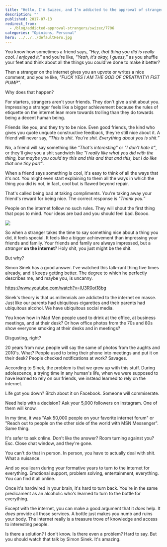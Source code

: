 ```yaml
---
title: "Hello, I'm Swizec, and I'm addicted to the approval of strangers on the internet."
description: ""
published: 2017-07-13
redirect_from:
  - /blog/addicted-approval-strangers/swizec/7706
categories: "Opinions, Personal"
hero: ../../../defaultHero.jpg
---
```


You know how sometimes a friend says, _"Hey, that thing you did is really cool. I enjoyed it,”_ and you're like, _"Yeah, it's okay, I guess,”_ as you shuffle your feet and think about all the things you could've done to make it better?

Then a stranger on the internet gives you an upvote or writes a nice comment, and you're like, _"FUCK YES I AM THE GOD OF CREATIVITY! FIST PUMP"_.

Why does that happen?

For starters, strangers aren't your friends. They don't give a shit about you. Impressing a stranger feels like a bigger achievement because the rules of etiquette on the internet lean more towards trolling than they do towards being a decent human being.

Friends like you, and they try to be nice. Even good friends, the kind who gives you quote unquote constructive feedback, they're still nice about it. A friend will never say, _"This is shit. You're shit. Everything about you is shit.”_

No, a friend will say something like _"That's interesting"_ or _"I don't hate it"_, or they'll give you a shit sandwich like _"I really like what you did with the thing, but maybe you could try this and this and that and this, but I do like that one tiny part"_.

When a friend says something is cool, it's easy to think of all the ways that it's not. You might even start explaining to them all the ways in which the thing you did is not, in fact, cool but is flawed beyond repair.

That's called being bad at taking compliments. You're taking away your friend's reward for being nice. The correct response is _"Thank you.”_

People on the internet follow no such rules. They will shout the first thing that pops to mind. Your ideas are bad and you should feel bad. Boooo.

![](./img/IjHUeOM.png)

So when a stranger takes the time to say something nice about a thing you did, it feels special. It feels like a bigger achievement than impressing your friends and family. Your friends and family are always impressed, but a _stranger_ **on the internet**? Holy shit, you just might be the shit.

But why?

Simon Sinek has a good answer. I've watched this talk-rant thing five times already, and it keeps getting better. The degree to which he perfectly describes me, and maybe you, is uncanny.

https://www.youtube.com/watch?v=lU3R0ot18bg

Sinek's theory is that us millennials are addicted to the internet en masse. Just like our parents had ubiquitous cigarettes and their parents had ubiquitous alcohol. We have ubiquitous social media.

You know how in Mad Men people used to drink at the office, at business meetings, and at their desk? Or how office photos from the 70s and 80s show everyone smoking at their desks and in meetings?

Disgusting, right?

20 years from now, people will say the same of photos from the aughts and 2010's. What? People used to bring their phone into meetings and put it on their desk? People checked notifications at work? Savages.

According to Sinek, the problem is that we grew up with this stuff. During adolescence, a trying time in any human's life, when we were supposed to have learned to rely on our friends, we instead learned to rely on the internet.

Life got you down? Bitch about it on Facebook. Someone will commiserate.

Need help with a decision? Ask your 5,000 followers on Instagram. One of them will know.

In my time, it was "Ask 50,000 people on your favorite internet forum" or "Reach out to people on the other side of the world with MSN Messenger". Same thing.

It's safer to ask online. Don't like the answer? Room turning against you? Esc. Close chat window, and they're gone.

You can't do that in person. In person, you have to actually deal with shit. What a nuisance.

And so you learn during your formative years to turn to the internet for everything. Emotional support, problem solving, entertainment, everything. You can find it all online.

Once it's hardwired in your brain, it's hard to turn back. You're in the same predicament as an alcoholic who's learned to turn to the bottle for everything.

Except with the internet, you can make a good argument that it _does_ help. It _does_ provide all those services. A bottle just makes you numb and ruins your body. The internet really is a treasure trove of knowledge and access to interesting people.

Is there a solution? I don't know. Is there even a problem? Hard to say. But you should watch that talk by Simon Sinek. It's amazing.
